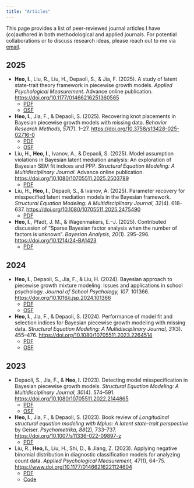 ```yaml
---
title: "Articles"
---
```



This page provides a list of peer-reviewed journal articles I have (co)authored in both methodological and applied journals. For potential collaborations or to discuss research ideas, please reach out to me via [email](mailto:ihnwhi.heo@gmail.com).

## 2025

- **Heo, I.**, Liu, R., Liu, H., Depaoli, S., \& Jia, F. (2025). A study of latent state-trait theory framework in piecewise growth models. *Applied Psychological Measurement*. Advance online publication. [https://doi.org/10.1177/01466216251360565](https://doi.org/10.1177/01466216251360565)
  - [PDF](files/papers/Heo2025_Study.pdf)
  - [OSF](https://osf.io/dmtus/)

- **Heo, I.**, Jia, F., \& Depaoli, S. (2025). Recovering knot placements in Bayesian piecewise growth models with missing data. *Behavior Research Methods, 57*(7). 1--27. [https://doi.org/10.3758/s13428-025-02716-0](https://doi.org/10.3758/s13428-025-02716-0)
  - [PDF](files/papers/Heo2025_Recovering.pdf)
  - [OSF](https://osf.io/j46bf/)

- Liu, H., **Heo, I.**, Ivanov, A., \& Depaoli, S. (2025). Model assumption violations in Bayesian latent mediation analysis: An exploration of Bayesian SEM fit indices and PPP. *Structural Equation Modeling: A Multidisciplinary Journal*. Advance online publication. [https://doi.org/10.1080/10705511.2025.2503789](https://doi.org/10.1080/10705511.2025.2503789)
  - [PDF](files/papers/Liu2025_Model.pdf)

- Liu, H., **Heo, I.**, Depaoli, S., \& Ivanov, A. (2025). Parameter recovery for misspecified latent mediation models in the Bayesian framework. *Structural Equation Modeling: A Multidisciplinary Journal, 32*(4). 618--637. [https://doi.org/10.1080/10705511.2025.2475490](https://doi.org/10.1080/10705511.2025.2475490) 
  - [PDF](files/papers/Liu2025_Parameter.pdf)
	
- **Heo, I.**, Pfadt, J. M., \& Wagenmakers, E.–J. (2025). Contributed discussion of "Sparse Bayesian factor analysis when the number of factors is unknown". *Bayesian Analysis, 20*(1). 295--296. [https://doi.org/10.1214/24-BA1423](https://doi.org/10.1214/24-BA1423)
  - [PDF](files/papers/Heo2024_Contributed.pdf)


## 2024

- **Heo, I.**, Depaoli, S., Jia, F., \& Liu, H. (2024). Bayesian approach to piecewise growth mixture modeling: Issues and applications in school psychology. *Journal of School Psychology, 107*. 101366. [https://doi.org/10.1016/j.jsp.2024.101366](https://doi.org/10.1016/j.jsp.2024.101366) 
  - [PDF](files/papers/Heo2024_Bayesian.pdf)
  - [OSF](https://osf.io/udrb8/)

- **Heo, I.**, Jia, F., \& Depaoli, S. (2024). Performance of model fit and selection indices for Bayesian piecewise growth modeling with missing data. *Structural Equation Modeling: A Multidisciplinary Journal, 31*(3). 455--476. [https://doi.org/10.1080/10705511.2023.2264514](https://doi.org/10.1080/10705511.2023.2264514) 
  - [PDF](files/papers/Heo2024_Performance.pdf)
  - [OSF](https://osf.io/agn4x/)


## 2023

- Depaoli, S., Jia, F., \& **Heo, I.** (2023). Detecting model misspecification in Bayesian piecewise growth models. *Structural Equation Modeling: A Multidisciplinary Journal, 30*(4). 574--591. [https://doi.org/10.1080/10705511.2022.2144865](https://doi.org/10.1080/10705511.2022.2144865) 
  - [PDF](files/papers/Depaoli2023_Detecting.pdf)
  - [OSF](https://osf.io/myrds/)

- **Heo, I.**, Jia, F., \& Depaoli, S. (2023). Book review of *Longitudinal structural equation modeling with Mplus: A latent state-trait perspective* by Geiser. *Psychometrika, 88*(2), 733--737. [https://doi.org/10.1007/s11336-022-09897-z](https://doi.org/10.1007/s11336-022-09897-z)
  - [PDF](files/papers/Heo2023_Book.pdf)

- Liu, R., **Heo, I.**, Liu, H., Shi, D., \& Jiang, Z. (2023). Applying negative binomial distribution in diagnostic classification models for analyzing count data. *Applied Psychological Measurement, 47*(1), 64--75. [https://www.doi.org/10.1177/01466216221124604](https://www.doi.org/10.1177/01466216221124604)
  - [PDF](files/papers/Liu2023_Applying.pdf)
  - [Code](files/papers/Liu2023_Applying_Code.pdf)

